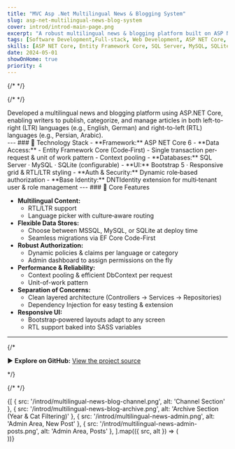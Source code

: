 ```yaml
---
title: "MVC Asp .Net Multilingual News & Blogging System"
slug: asp-net-multilingual-news-blog-system
cover: introd/introd-main-page.png
excerpt: "A robust multilingual news & blogging platform built on ASP NET Core, with LTR/RTL support, dynamic authorization, and flexible database options."
tags: [Software Development,Full-stack, Web Development, ASP NET Core, Multilingual, Blogging]
skills: [ASP NET Core, Entity Framework Core, SQL Server, MySQL, SQLite, Bootstrap, DNTIdentity]
date: 2024-05-01
showOnHome: true
priority: 4
---
```


<div className="max-w-5xl mx-auto space-y-12 py-12">

  {/* <!-- Cover / Main Page --> */}
  <div className="relative w-full aspect-[16/9] cursor-zoom-in">
    <ZoomImage
      src="/introd/introd-main-page.png"
      alt="News & Blogging System Main Page"
      className="rounded-2xl shadow-lg max-w-4xl mx-auto"
      fill
    />
  </div>

  {/* <!-- Introduction --> */}
  <div>   
Developed a multilingual news and blogging platform using ASP.NET Core, enabling writers to publish, categorize, and manage articles in both left-to-right (LTR) languages (e.g., English, German) and right-to-left (RTL) languages (e.g., Persian, Arabic).

</div>
  ---
  ### 🔧 Technology Stack
  - **Framework:** ASP NET Core 6  
  - **Data Access:** 
    - Entity Framework Core (Code‐First)  
    - Single transaction per‐request & unit of work pattern  
    - Context pooling 
  - **Databases:** SQL Server · MySQL · SQLite (configurable)  
  - **UI:** Bootstrap 5 · Responsive grid & RTL/LTR styling  
  - **Auth & Security:** Dynamic role‐based authorization  
  - **Base Identity:** DNTIdentity extension for multi‐tenant user & role management  
  ---
  ### 🚀 Core Features

  - **Multilingual Content:**  
    - RTL/LTR support  
    - Language picker with culture‐aware routing  
  - **Flexible Data Stores:**  
    - Choose between MSSQL, MySQL, or SQLite at deploy time  
    - Seamless migrations via EF Core Code-First  
  - **Robust Authorization:**  
    - Dynamic policies & claims per language or category  
    - Admin dashboard to assign permissions on the fly  
  - **Performance & Reliability:**  
    - Context pooling & efficient DbContext per request  
    - Unit-of-work pattern  
  - **Separation of Concerns:**  
    - Clean layered architecture (Controllers → Services → Repositories)  
    - Dependency Injection for easy testing & extension  
  - **Responsive UI:**  
    - Bootstrap‐powered layouts adapt to any screen  
    - RTL support baked into SASS variables  

  ---  
  {/* <div className="space-y-0.5">
    ▶️ **Explore on GitHub:** [View the project source](https://github.com/yourusername/multilingual-news-blog)  
  </div> */}

  {/* <!-- Screenshots --> */}
 <div className="grid grid-cols-1 md:grid-cols-2 gap-6">
  {[
    { src: '/introd/multilingual-news-blog-channel.png', alt: 'Channel Section' },
    { src: '/introd/multilingual-news-blog-archive.png', alt: 'Archive Section (Year & Cat Filtering)' },
    { src: '/introd/multilingual-news-admin.png', alt: 'Admin Area, New Post' },
    { src: '/introd/multilingual-news-admin-posts.png', alt: 'Admin Area, Posts' },
  ].map(({ src, alt }) => (
    <div
      key={src}
      className="relative w-full h-[300px] max-h-[300px] cursor-zoom-in overflow-hidden"
    >
      <ZoomImage
        src={src}
        alt={alt}
        fill
        className="rounded-2xl shadow-lg"
        style={{ objectFit: 'cover' }}
      />
    </div>
  ))}
</div>


</div>
